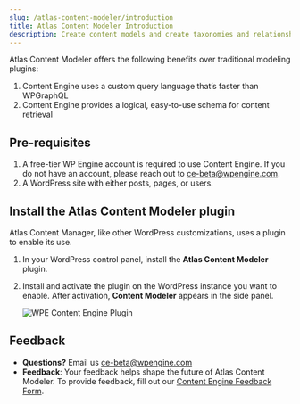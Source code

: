 ```yaml
---
slug: /atlas-content-modeler/introduction
title: Atlas Content Modeler Introduction
description: Create content models and create taxonomies and relationships.
---
```


Atlas Content Modeler offers the following benefits over traditional modeling plugins:

1. Content Engine uses a custom query language that’s faster than WPGraphQL
2. Content Engine provides a logical, easy-to-use schema for content retrieval

## Pre-requisites

1. A free-tier WP Engine account is required to use Content Engine. If you do not have an account, please reach out to ce-beta@wpengine.com.
2. A WordPress site with either posts, pages, or users.

## Install the Atlas Content Modeler plugin

Atlas Content Manager, like other WordPress customizations, uses a plugin to enable its use.

1. In your WordPress control panel, install the **Atlas Content Modeler** plugin.
2. Install and activate the plugin on the WordPress instance you want to enable. After activation, **Content Modeler** appears in the side panel.

    ![WPE Content Engine Plugin](./images/acm-sidebar.png)

## Feedback

- **Questions?** Email us ce-beta@wpengine.com
- **Feedback**: Your feedback helps shape the future of Atlas Content Modeler. To provide feedback, fill out our [Content Engine Feedback Form](https://docs.google.com/forms/d/e/1FAIpQLSecvuZ_EMiTIOlTSwcW1JnPQcFbAcCOwGlhURkzBI8Ps9vFzA/viewform).
